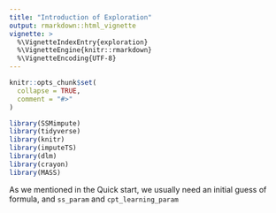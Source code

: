 ```yaml
---
title: "Introduction of Exploration"
output: rmarkdown::html_vignette
vignette: >
  %\VignetteIndexEntry{exploration}
  %\VignetteEngine{knitr::rmarkdown}
  %\VignetteEncoding{UTF-8}
---
```


```r
knitr::opts_chunk$set(
  collapse = TRUE,
  comment = "#>"
)
```

```r
library(SSMimpute)
library(tidyverse)
library(knitr)
library(imputeTS)
library(dlm)
library(crayon)
library(MASS)
```
As we mentioned in the Quick start, we usually need an initial guess of formula, and `ss_param` and `cpt_learning_param` 
